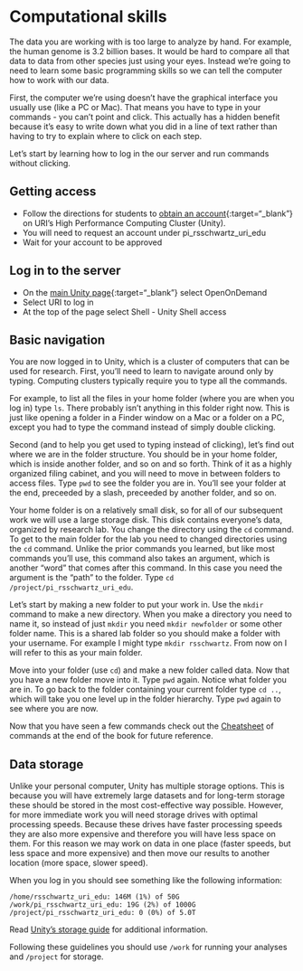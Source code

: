 # Computational skills

The data you are working with is too large to analyze by hand.
For example, the human genome is 3.2 billion bases.
It would be hard to compare all that data to data from other species just using your eyes.
Instead we're going to need to learn some basic programming skills 
so we can tell the computer how to work with our data.

First, the computer we're using doesn't have the graphical interface
you usually use (like a PC or Mac).
That means you have to type in your commands - you can't point and click.
This actually has a hidden benefit because it's easy to write down what you did in
a line of text rather than having to try to explain where to click on each step.

Let's start by learning how to log in the our server and run commands without clicking.

## Getting access

* Follow the directions for students to [obtain an account](https://docs.unity.uri.edu/documentation/getting-access/){:target="_blank"} on URI's High Performance Computing Cluster (Unity).
* You will need to request an account under pi_rsschwartz_uri_edu
* Wait for your account to be approved


## Log in to the server

* On the [main Unity page](https://unity.uri.edu/){:target="_blank"} select OpenOnDemand
* Select URI to log in
* At the top of the page select Shell - Unity Shell access

## Basic navigation

You are now logged in to Unity, which is a cluster of computers that can be used for research.
First, you'll need to learn to navigate around only by typing.
Computing clusters typically require you to type all the commands.

For example, to list all the files in your home folder (where you are when you log in) type `ls`.
There probably isn't anything in this folder right now.
This is just like opening a folder in a Finder window on a Mac or a folder on a PC,
except you had to type the command instead of simply double clicking.

Second (and to help you get used to typing instead of clicking), let's find out
where we are in the folder structure.
You should be in your home folder, which is inside another folder,
and so on and so forth.
Think of it as a highly organized filing cabinet, and you will need to move in between folders
to access files.
Type `pwd` to see the folder you are in.
You'll see your folder at the end, preceeded by a slash, preceeded by another folder, and so on.

Your home folder is on a relatively small disk, so for all of our subsequent work we will use
a large storage disk.
This disk contains everyone's data, organized by research lab.
You change the directory using the `cd` command.
To get to the main folder for the lab you need to changed directories
using the `cd` command. 
Unlike the prior commands you learned, but like most commands you'll use,
this command also takes an argument, which is another "word" that comes after this command.
In this case you need the argument is the "path" to the folder.
Type `cd /project/pi_rsschwartz_uri_edu`.

Let's start by making a new folder to put your work in.
Use the `mkdir` command to make a new directory.
When you make a directory you need to name it, so instead of just
`mkdir` you need `mkdir newfolder` or some other folder name.
This is a shared lab folder so you should make a folder with your username.
For example I might type `mkdir rsschwartz`.
From now on I will refer to this as your main folder.

Move into your folder (use `cd`) and make a new folder called data.
Now that you have a new folder move into it.
Type `pwd` again.
Notice what folder you are in.
To go back to the folder containing your current folder type `cd ..`, which will take you one level up in the folder hierarchy.
Type `pwd` again to see where you are now.

Now that you have seen a few commands check out the [Cheatsheet](cheatsheet.html) of commands at the end of the book for future reference.

## Data storage

Unlike your personal computer, Unity has multiple storage options.
This is because you will have extremely large datasets and for long-term storage these
should be stored in the most cost-effective way possible.
However, for more immediate work you will need storage drives with optimal processing speeds.
Because these drives have faster processing speeds they are also more expensive
and therefore you will have less space on them.
For this reason we may work on data in one place (faster speeds, but less space and more expensive) and then move our results to another location (more space, slower speed).

When you log in you should see something like the following information:

```
/home/rsschwartz_uri_edu: 146M (1%) of 50G
/work/pi_rsschwartz_uri_edu: 19G (2%) of 1000G
/project/pi_rsschwartz_uri_edu: 0 (0%) of 5.0T
```

Read [Unity's storage guide](https://docs.unity.uri.edu/documentation/cluster_specs/storage/) for additional information.

Following these guidelines you should use `/work` for running your analyses and `/project` for storage.
